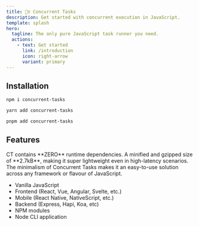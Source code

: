 ```yaml
---
title: 🏃‍♀️ Concurrent Tasks
description: Get started with concurrent execution in JavaScript.
template: splash
hero:
  tagline: The only pure JavaScript task runner you need.
  actions:
    - text: Get started
      link: /introduction
      icon: right-arrow
      variant: primary
---
```



## Installation

<Tabs>
  <TabItem label="NPM">
  
  ```bash 
  npm i concurrent-tasks
  ```

  </TabItem>
  <TabItem label="Yarn">
  
  ```bash
  yarn add concurrent-tasks
  ```

  </TabItem>
  <TabItem label="PNPM">
  
  ```bash
  pnpm add concurrent-tasks
  ```

  </TabItem>
</Tabs>

## Features

<CardGrid>
  <Card title="ZERO dependencies" icon="approve-check">
    CT contains **ZERO** runtime dependencies.
  </Card>
  <Card title="Lightweight" icon="approve-check">
    A minified and gzipped size of **2.7kB**, making it super lightweight even
    in high-latency scenarios.
  </Card>
</CardGrid>

<Card title="Runs anywhere JavaScript can" icon="approve-check">
  The minimalism of Concurrent Tasks makes it an easy-to-use solution across any
  framework or flavour of JavaScript.
  <ul>
    <li>Vanilla JavaScript</li>
    <li>Frontend (React, Vue, Angular, Svelte, etc.)</li>
    <li>Mobile (React Native, NativeScript, etc.)</li>
    <li>Backend (Express, Hapi, Koa, etc)</li>
    <li>NPM modules</li>
    <li>Node CLI application</li>
  </ul>
</Card>
